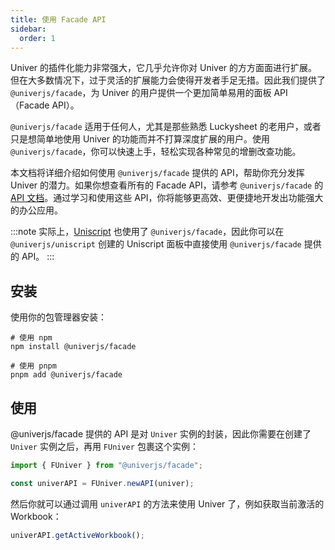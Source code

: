 ```yaml
---
title: 使用 Facade API
sidebar:
  order: 1
---
```


Univer 的插件化能力非常强大，它几乎允许你对 Univer 的方方面面进行扩展。但在大多数情况下，过于灵活的扩展能力会使得开发者手足无措。因此我们提供了 `@univerjs/facade`，为 Univer 的用户提供一个更加简单易用的面板 API（Facade API）。

`@univerjs/facade` 适用于任何人，尤其是那些熟悉 Luckysheet 的老用户，或者只是想简单地使用 Univer 的功能而并不打算深度扩展的用户。使用 `@univerjs/facade`，你可以快速上手，轻松实现各种常见的增删改查功能。

本文档将详细介绍如何使用 `@univerjs/facade` 提供的 API，帮助你充分发挥 Univer 的潜力。如果你想查看所有的 Facade API，请参考 `@univerjs/facade` 的 [API 文档](/zh-cn/api/facade)。通过学习和使用这些 API，你将能够更高效、更便捷地开发出功能强大的办公应用。

:::note
实际上，[Uniscript](/zh-cn/api/uniscript) 也使用了 `@univerjs/facade`，因此你可以在 `@univerjs/uniscript` 创建的 Uniscript 面板中直接使用 `@univerjs/facade` 提供的 API。
:::

## 安装

使用你的包管理器安装：

```shell
# 使用 npm
npm install @univerjs/facade

# 使用 pnpm
pnpm add @univerjs/facade
```

## 使用

@univerjs/facade 提供的 API 是对 `Univer` 实例的封装，因此你需要在创建了 `Univer` 实例之后，再用 `FUniver` 包裹这个实例：

```typescript title="main.ts"
import { FUniver } from "@univerjs/facade";

const univerAPI = FUniver.newAPI(univer);
```

然后你就可以通过调用 `univerAPI` 的方法来使用 Univer 了，例如获取当前激活的 Workbook：

```typescript title="main.ts"
univerAPI.getActiveWorkbook();
```
